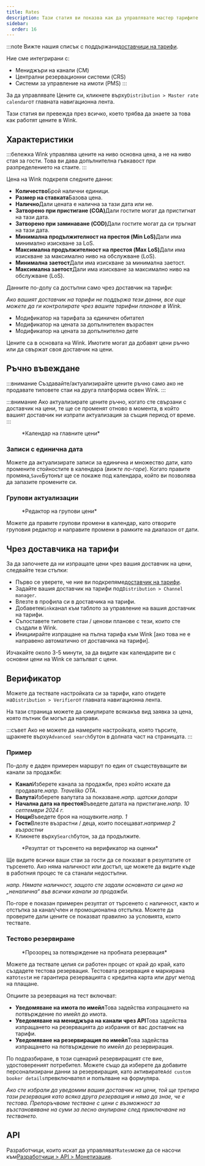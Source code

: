 ```yaml
---
title: Rates
description: Тази статия ви показва как да управлявате мастер тарифите в Wink.
sidebar:
  order: 16
---
```


:::note
Вижте нашия списък с поддържани[доставчици на тарифи](/extranet/rate-providers).

Ние сме интегрирани с:

* Мениджъри на канали (CM)
* Централни резервационни системи (CRS)
* Системи за управление на имоти (PMS)
  :::

За да управлявате Цените си, кликнете върху`Distribution > Master rate calendar`от главната навигационна лента.

Тази статия ви превежда през всичко, което трябва да знаете за това как работят цените в Wink.

## Характеристики

:::бележка
Wink управлява цените на ниво основна цена, а не на ниво стая за гости. Това ви дава допълнителна гъвкавост при разпределението на стаите.
:::

Цена на Wink подкрепя следните данни:

* **Количество**Брой налични единици.
* **Размер на ставката**Базова цена.
* **Налично**Дали цената е налична за тази дата или не.
* **Затворено при пристигане (COA)**&#x414;али гостите могат да пристигнат на тази дата.
* **Затворено при заминаване (COD)**&#x414;али гостите могат да си тръгнат на тази дата.
* **Минимална продължителност на престоя (Min LoS)**&#x414;али има минимално изискване за LoS.
* **Максимална продължителност на престоя (Max LoS)**&#x414;али има изискване за максимално ниво на обслужване (LoS).
* **Минимална заетост**Дали има изискване за минимална заетост.
* **Максимална заетост**Дали има изискване за максимално ниво на обслужване (LoS).

Данните по-долу са достъпни само чрез доставчик на тарифи:

*Ако вашият доставчик на тарифи не поддържа тези данни, все още можете да ги контролирате чрез вашите тарифни планове в Wink.*

* Модификатор на тарифата за единичен обитател
* Модификатор на цената за допълнителен възрастен
* Модификатор на цената за допълнително дете

Цените са в основата на Wink. Имотите могат да добавят цени ръчно или да свържат своя доставчик на цени.

## Ръчно въвеждане

:::внимание
Създавайте/актуализирайте цените ръчно само ако не продавате типовете стаи на друга платформа освен Wink.
:::

:::внимание
Ако актуализирате цените ръчно, когато сте свързани с доставчик на цени, те ще се променят отново в момента, в който вашият доставчик ни изпрати актуализация за същия период от време.
:::

<figure>
  <CloudinaryImage width="700" height="251" resize="scale" quality="best" alt="Календар на главните цени" src="academy/rate-calendar" errorImage="noimage_opaque_nyrtl0.png" />

  <figcaption>*Календар на главните цени*</figcaption>
</figure>


### Записи с единична дата

Можете да актуализирате записи за единична и множество дати, като промените стойностите в календара (*вижте по-горе*). Когато правите промяна,`Save`Бутонът ще се покаже под календара, който ви позволява да запазите промените си.

### Групови актуализации

<figure>
  <CloudinaryImage width="700" height="267" resize="scale" quality="best" alt="Редактор на групови цени" src="academy/bulk-editor" errorImage="noimage_opaque_nyrtl0.png" />

  <figcaption>*Редактор на групови цени*</figcaption>
</figure>


Можете да правите групови промени в календар, като отворите груповия редактор и направите промени в рамките на диапазон от дати.

## Чрез доставчика на тарифи

За да започнете да ни изпращате цени чрез вашия доставчик на цени, следвайте тези стъпки:

* Първо се уверете, че ние ви подкрепяме[доставчик на тарифи](/extranet/rate-providers).
* Задайте вашия доставчик на тарифи под`Distribution > Channel manager`.
* Влезте в профила си в доставчика на тарифи.
* Добавете`Wink`канал към таблото за управление на вашия доставчик на тарифи.
* Съпоставете типовете стаи / ценови планове с тези, които сте създали в Wink.
* Инициирайте изпращане на пълна тарифа към Wink \[ако това не е направено автоматично от доставчика на тарифи].

Изчакайте около 3-5 минути, за да видите как календарите ви с основни цени на Wink се запълват с цени.

## Верификатор

Можете да тествате настройката си за тарифи, като отидете на`Distribution > Verifier`от главната навигационна лента.

На тази страница можете да симулирате всякакъв вид заявка за цена, която пътник би могъл да направи.

:::съвет
Ако не можете да намерите настройката, която търсите, щракнете върху`Advanced search`бутон в долната част на страницата.
:::

### Пример

По-долу е даден примерен маршрут по един от съществуващите ви канали за продажби:

* **Канал**Изберете канала за продажби, през който искате да продавате.*напр. Traveliko OTA*.
* **Валута**Изберете валутата за показване.*напр. щатски долари*
* **Начална дата на престоя**Въведете датата на пристигане.*напр. 10 септември 2024 г.*
* **Нощи**Въведете броя на нощувките.*напр. 1*
* **Гости**Влезте възрастни / деца, които посещават.*например 2 възрастни*
* Кликнете върху`Search`бутон, за да продължите.

<figure>
  <CloudinaryImage width="350" height="501" resize="scale" quality="best" alt="Резултат от верификатора на оценките" src="academy/rate-verifier" errorImage="noimage_opaque_nyrtl0.png" />

  <figcaption>*Резултат от търсенето на верификатор на оценки*</figcaption>
</figure>


Ще видите всички ваши стаи за гости да се показват в резултатите от търсенето.
Ако няма наличност или достъп, ще можете да видите къде в работния процес те са станали недостъпни.

*напр. Нямате наличност, защото сте задали основната си цена на „неналична“ във всички канали за продажби.*

По-горе е показан примерен резултат от търсенето с наличност, както и отстъпка за канал/член и промоционална отстъпка.
Можете да проверите дали цените се показват правилно за условията, които тествате.

### Тестово резервиране

<figure>
  <CloudinaryImage width="350" height="459" resize="scale" quality="best" alt="Модален прозорец за тестово резервиране" src="academy/test-booking" errorImage="noimage_opaque_nyrtl0.png" />

  <figcaption>*Прозорец за потвърждение на пробната резервация*</figcaption>
</figure>


Можете да тествате целия си работен процес от край до край, като създадете тестова резервация.
Тестовата резервация е маркирана като`test`и не гарантира резервацията с кредитна карта или друг метод на плащане.

Опциите за резервация на тест включват:

* **Уведомяване на имота по имейл**Това задейства изпращането на потвърждение по имейл до имота.
* **Уведомяване на мениджъра на канали чрез API**Това задейства изпращането на резервацията до избрания от вас доставчик на тарифи.
* **Уведомяване на резервиращия по имейл**Това задейства изпращането на потвърждение по имейл до резервиращия.

По подразбиране, в този сценарий резервиращият сте вие, удостовереният потребител. Можете също да изберете да добавите персонализирани данни за резервиращия, като активирате`Add custom booker details`превключвател и попълване на формуляра.

*Ако сте избрали да уведомим вашия доставчик на цени, той ще третира тази резервация като всяка друга резервация и няма да знае, че е тестова. Препоръчваме тестване с цени с възможност за възстановяване на суми за лесно анулиране след приключване на тестването.*

## API

Разработчици, които искат да управляват`Rates`може да се насочи към[Разработчици > API > Монетизация](/developers/apis/#monetize-api).

